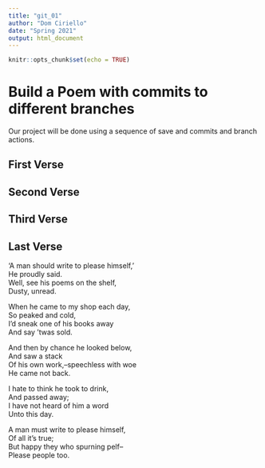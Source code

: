 ```yaml
---
title: "git_01"
author: "Dom Ciriello"
date: "Spring 2021"
output: html_document
---
```


```r
knitr::opts_chunk$set(echo = TRUE)
```
# Build a Poem with commits to different branches
Our project will be done using a sequence of save and commits and branch actions.
<!-- Do not modify or change any text in "!--" bracketed areas such as this --- these are instructions to
you, if you change any of this the git program will notice it and compromise your git merging strategy !-->

## First Verse 
<!--Put the first five lines of a poem by Lewis Carrol in this section!-->

## Second Verse
<!--Put the first five lines of a poem by Robert Frost here!-->

## Third Verse
<!--Put the first two verses of The Walrus and the Carpenter here!-->

## Last Verse
<!--Put a short poem of your choice 8-20 lines,here!-->

'A man should write to please himself,'  
 He proudly said.  
Well, see his poems on the shelf,  
 Dusty, unread.  
  
When he came to my shop each day,  
 So peaked and cold,  
I'd sneak one of his books away  
 And say 'twas sold.  
  
And then by chance he looked below,  
 And saw a stack  
Of his own work,--speechless with woe  
 He came not back.  
  
I hate to think he took to drink,  
 And passed away;  
I have not heard of him a word  
 Unto this day.  
  
A man must write to please himself,  
 Of all it's true;  
But happy they who spurning pelf--  
 Please people too.  
  
